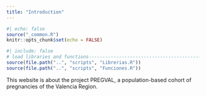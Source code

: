 ```yaml
---
title: "Introduction"
---
```


```r
#| echo: false
source("_common.R")
knitr::opts_chunk$set(echo = FALSE)

```

```r
#| include: false
# load libraries and functions-----------------------------------------------
source(file.path("..", "scripts", "Librerias.R"))
source(file.path("..", "scripts", "Funciones.R"))

```

This website is about the project PREGVAL, a population-based cohort of pregnancies of the Valencia Region.


<div class="tocify-extend-page" data-unique="tocify-extend-page" style="height: 0;"></div>

